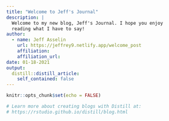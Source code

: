 ```yaml
---
title: "Welcome to Jeff's Journal"
description: |
  Welcome to my new blog, Jeff's Journal. I hope you enjoy 
  reading what I have to say!
author:
  - name: Jeff Asselin 
    url: https://jeffrey9.netlify.app/welcome_post
    affiliation:
    affiliation_url: 
date: 01-18-2021
output:
  distill::distill_article:
    self_contained: false
---
```


```r
knitr::opts_chunk$set(echo = FALSE)

# Learn more about creating blogs with Distill at:
# https://rstudio.github.io/distill/blog.html

```




